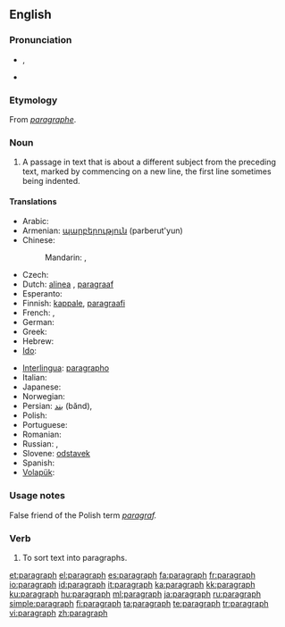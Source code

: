 ==English==

===Pronunciation===
* {{IPA|/ˈpɛɹəgɹæf/}}, {{SAMPA|/"pEr\@gr\{f/}}
* {{audio|en-us-paragraph.ogg|Audio (US)}}

===Etymology===
From {{etyl|frm}} ''[[paragraphe]]''.

===Noun===
{{wikipedia}}
{{en-noun}}

# A passage in text that is about a different subject from the preceding text, marked by commencing on a new line, the first line sometimes being indented.

====Translations====
{{trans-top|passage in text}}
* Arabic: {{t|ar|فقرة|f|tr=fíqra|sc=Arab}}
* Armenian: [[պարբերություն]] (parberut'yun)
* Chinese:
*: Mandarin: {{t|zh|段|tr=duàn|sc=Hani}},  {{t|zh|段落|tr=duànluò|sc=Hani}}
* Czech: {{t-|cs|odstavec|m}}
* Dutch: [[alinea]] {{f}}, [[paragraaf]] {{m}}
* Esperanto: {{t-|eo|paragrafo|xs=Esperanto}}
* Finnish: [[kappale]], [[paragraafi]]
* French: {{t|fr|paragraphe|m}},  {{t+|fr|alinéa|m}}
* German: {{t+|de|Absatz|m}}
* Greek: {{t+|el|παράγραφος|f|tr=parágrafos}}
* Hebrew: {{t-|he|פסקה|f|tr=piská}}
* [[Ido]]: {{t+|io|paragrafo|xs=Ido}}
{{trans-mid}}
* [[Interlingua]]: [[paragrapho]]
* Italian: {{t-|it|paragrafo}}
* Japanese: {{t|ja|段落|tr=だんらく, danraku|sc=Jpan}}
* Norwegian: {{t-|no|avsnitt}}
* Persian: [[بند]] (bănd),  {{t|fa|بند|tr=bănd|sc=fa-Arab}}
* Polish: {{t+|pl|akapit|m}}
* Portuguese: {{t+|pt|parágrafo|m}}
* Romanian: {{t+|ro|paragraf|n}}
* Russian: {{t+|ru|параграф|m|tr=parágraf}}, {{t+|ru|абзац|m|tr=abzác}}
* Slovene: [[odstavek]] {{m}}
* Spanish: {{t+|es|párrafo|m}}
* [[Volapük]]: {{t+|vo|bagaf|xs=Volapük}}
{{trans-bottom}}

===Usage notes===
False friend of the Polish term ''[[paragraf]].''

===Verb===
{{en-verb}}

# To sort text into paragraphs.

[[et:paragraph]]
[[el:paragraph]]
[[es:paragraph]]
[[fa:paragraph]]
[[fr:paragraph]]
[[io:paragraph]]
[[id:paragraph]]
[[it:paragraph]]
[[ka:paragraph]]
[[kk:paragraph]]
[[ku:paragraph]]
[[hu:paragraph]]
[[ml:paragraph]]
[[ja:paragraph]]
[[ru:paragraph]]
[[simple:paragraph]]
[[fi:paragraph]]
[[ta:paragraph]]
[[te:paragraph]]
[[tr:paragraph]]
[[vi:paragraph]]
[[zh:paragraph]]